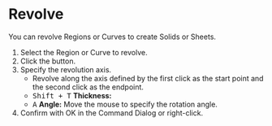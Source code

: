 
# Revolve

<Reference shortcut="" command="Revolve" button="Right of Command Bar" />

You can revolve Regions or Curves to create Solids or Sheets.

1. Select the Region or Curve to revolve.
2. Click the button.
3. Specify the revolution axis. 
   - Revolve along the axis defined by the first click as the start point and the second click as the endpoint.
   - <kbd>Shift + T</kbd> **Thickness:**
   - <kbd>A</kbd> **Angle:** Move the mouse to specify the rotation angle.
5. Confirm with OK in the Command Dialog or right-click.




